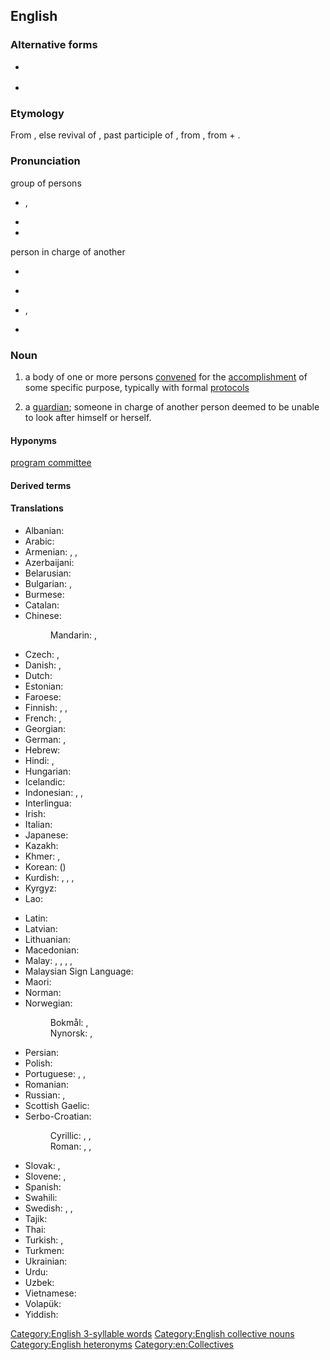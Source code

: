==English==

===Alternative forms===
* {{l|en|cttee}} {{qualifier|contraction}}
* {{l|en|cmte}} {{qualifier|contraction}}

===Etymology===
{{rfv-etymology|lang=en}} From {{suffix|en|commit|ee}}, else revival of {{etyl|xno|en}} {{m|fro|commite}}, past participle of {{m|fro|commettre||to commit}}, from {{etyl|la|en}} {{m|la|committere}}, from {{m|la|con-||with}} + {{m|la|mittere||to send}}.

===Pronunciation===
; group of persons
* {{enPR|kə-mĭtʹē}}, {{IPA|[kəˈmɪt.i]|lang=en}}
* {{audio|en-us-committee.ogg|Audio (US)|lang=en}}
* {{rhymes|ɪti|lang=en}}

; person in charge of another
* {{a|UK}} {{IPA|[kɒmɪˈtiː]|lang=en}}
* {{rhymes|iː|lang=en}}
* {{a|US}} {{enPR|käm-ĭ-tēʹ}}, {{IPA|[kɑmɪˈtiː]|lang=en}}
* {{rhymes|iː|lang=en}}

===Noun===
{{wikipedia}}
{{en-noun}}

# a body of one or more persons [[convene]]d for the [[accomplishment]] of some specific purpose, typically with formal [[protocol]]s
# {{lb|en|archaic}} a [[guardian]]; someone in charge of another person deemed to be unable to look after himself or herself.

====Hyponyms====
[[program committee]]

====Derived terms====
{{der3|en|by committee|committeeing|committeeman|committeepeople|committeeperson|committeeship|committeewoman|executive committee|executive committee|exploratory committee|multicommittee|standing committee|subcommittee|vigilance committee}}

====Translations====
{{trans-top|group of persons convened for the accomplishment of some specific purpose}}
* Albanian: {{t+|sq|komitet|m}}
* Arabic: {{t|ar|لَجْنَة|f}}
* Armenian: {{t+|hy|հանձնախումբ}}, {{t+|hy|կոմիտե}}, {{t+|hy|հանձնաժողով}}
* Azerbaijani: {{t|az|komitə}}
* Belarusian: {{t|be|камітэ́т|m|sc=Cyrl}}
* Bulgarian: {{t+|bg|комите́т|m}}, {{t+|bg|коми́сия|f}}
* Burmese: {{t+|my|ကော်မတီ}}
* Catalan: {{t+|ca|comitè|m}}
* Chinese:
*: Mandarin: {{t+|cmn|委員會|sc=Hani}}, {{t+|cmn|委员会|tr=wěiyuánhuì|sc=Hani}}
* Czech: {{t+|cs|výbor|m}}, {{t+|cs|komise|f}}
* Danish: {{t|da|komité|c}}, {{t|da|komite|c}}
* Dutch: {{t+|nl|comité|n}}
* Estonian: {{t|et|komitee}}
* Faroese: {{t|fo|nevnd|f}}
* Finnish: {{t+|fi|komitea}}, {{t+|fi|valiokunta}}, {{t+|fi|toimikunta}}
* French: {{t+|fr|comité|m}}, {{t+|fr|commission|f}}
* Georgian: {{t|ka|კომიტეტი}}
* German: {{t+|de|Komitee|n}}, {{t+|de|Ausschuß|m}}
* Hebrew: {{t|he|וְעָדָה|f|tr=v'adá|sc=Hebr}}
* Hindi: {{t+|hi|समिति|f}}, {{t+|hi|कमेटी|f}}
* Hungarian: {{t+|hu|bizottság}}
* Icelandic: {{t+|is|nefnd|f}}
* Indonesian: {{t+|id|komite}}, {{t+|id|panitia}}, {{t+|id|panitera}}
* Interlingua: {{t|ia|committee}}
* Irish: {{t|ga|coiste|m}}
* Italian: {{t+|it|comitato|m}}
* Japanese: {{t+|ja|委員会|tr=いいんかい, iinkai|sc=Jpan}}
* Kazakh: {{t|kk|комитет}}
* Khmer: {{t+|km|គណៈកម្មាធិការ}}, {{t+|km|គណៈកម្មការ}}
* Korean: {{t+|ko|위원회}} ({{t+|ko|委員會}})
* Kurdish: {{t+|ku|komîte|f}}, {{t+|ku|deste|f}}, {{t+|ku|lijne|f}}, {{t+|ku|kom|f}}
* Kyrgyz: {{t+|ky|комитет}}
* Lao: {{t+|lo|ຄະນະກຳມະການ}}
{{trans-mid}}
* Latin: {{t|la|consilium|n}}
* Latvian: {{t|lv|komiteja|f}}
* Lithuanian: {{t+|lt|komitetas|m}}
* Macedonian: {{t|mk|комитет|m}}
* Malay: {{t|ms|jawatankuasa}}, {{t|ms|panitia}}, {{t|ms|komite}}, {{t|ms|komiti}}, {{t|ms|lajnah}}
* Malaysian Sign Language: {{t|xml|jawatankuasa}}
* Maori: {{t|mi|komiti}}
* Norman: {{t|nrf|conmité|m}}
* Norwegian:
*: Bokmål: {{t+|nb|komité|m}}, {{t+|nb|komite|m}}
*: Nynorsk: {{t|nn|komité|m}}, {{t|nn|komite|m}}
* Persian: {{t+|fa|کمیته|tr=komite|sc=fa-Arab}}
* Polish: {{t+|pl|komitet|m}}
* Portuguese: {{t+|pt|comité|m}}, {{t+|pt|comitê|m}}, {{t+|pt|comissão|f}}
* Romanian: {{t+|ro|comitet|n}}
* Russian: {{t+|ru|комите́т|m}}, {{t+|ru|коми́ссия|f}}
* Scottish Gaelic: {{t|gd|comataidh|f}}
* Serbo-Croatian: {{t+|sh|odbor|n}}
*: Cyrillic: {{t|sh|комитет|m|sc=Cyrl}}, {{t|sh|часништво|n|sc=Cyrl}}, {{t|sh|одбор|m|sc=Cyrl}}
*: Roman: {{t+|sh|komitet|m}}, {{t+|sh|časništvo|n}}, {{t+|sh|odbor|m}}
* Slovak: {{t|sk|výbor|m}}, {{t|sk|komisia|f}}
* Slovene: {{t|sl|komite|m}}, {{t|sl|odbor|m}}
* Spanish: {{t+|es|comité|m}}
* Swahili: {{t+|sw|kamati}}
* Swedish: {{t+|sv|nämnd|c}}, {{t+|sv|kommitté|c}}, {{t+|sv|utskott|n}}
* Tajik: {{t|tg|комитет}}
* Thai: {{t|th|คณะกรรมการ}}
* Turkish: {{t+|tr|kurul}}, {{t+|tr|komite}}
* Turkmen: {{t|tk|komitet}}
* Ukrainian: {{t+|uk|коміте́т|m|sc=Cyrl}}
* Urdu: {{t|ur|کمیٹی|f|tr=kameṭī}}
* Uzbek: {{t+|uz|komitet}}
* Vietnamese: {{t+|vi|uỷ ban}}
* Volapük: {{t+|vo|komitetanef}}
* Yiddish: {{t|yi|קאָמיטעט|m}}
{{trans-bottom}}

{{trans-see|guardian}}

[[Category:English 3-syllable words]]
[[Category:English collective nouns]]
[[Category:English heteronyms]]
[[Category:en:Collectives]]